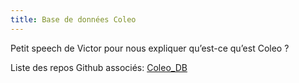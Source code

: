 ```yaml
---
title: Base de données Coleo
---
```


Petit speech de Victor pour nous expliquer qu'est-ce qu'est Coleo ?

Liste des repos Github associés: 
[Coleo_DB](https://github.com/BiodiversiteQuebec/Coleo_DB)